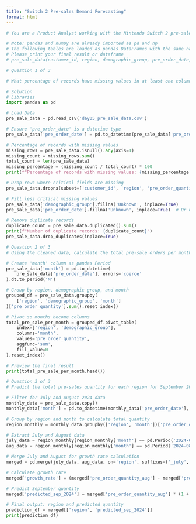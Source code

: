 ```yaml
---
title: "Switch 2 Pre-sales Demand Forecasting"
format: html
---
```


```python

# You are a Product Analyst working with the Nintendo Switch 2 pre-sales team to analyze regional pre-order patterns and customer segmentation. Your team needs to understand how different demographics influence pre-sale volumes across regions. You will leverage historical pre-sale transaction data to extract meaningful insights that can guide marketing strategies.

# Note: pandas and numpy are already imported as pd and np
# The following tables are loaded as pandas DataFrames with the same names: pre_sale_data
# Please print your final result or dataframe
# pre_sale_data(customer_id, region, demographic_group, pre_order_date, pre_order_quantity)

# Question 1 of 3

# What percentage of records have missing values in at least one column? Handle the missing values, so that we have a cleaned dataset to work with.

# Solution 
# Libraries
import pandas as pd

# Load Data
pre_sale_data = pd.read_csv('day05_pre_sale_data.csv')

# Ensure 'pre_order_date' is a datetime type
pre_sale_data['pre_order_date'] = pd.to_datetime(pre_sale_data['pre_order_date'])

# Percentage of records with missing values
missing_rows = pre_sale_data.isnull().any(axis=1)
missing_count = missing_rows.sum()
total_count = len(pre_sale_data)
missing_percentage = (missing_count / total_count) * 100
print(f"Percentage of records with missing values: {missing_percentage:.2f}%")

# Drop rows where critical fields are missing
pre_sale_data.dropna(subset=['customer_id', 'region', 'pre_order_quantity'], inplace=True)

# Fill less critical missing values
pre_sale_data['demographic_group'].fillna('Unknown', inplace=True)
pre_sale_data['pre_order_date'].fillna('Unknown', inplace=True)  # Or use a placeholder date

# Remove duplicate records
duplicate_count = pre_sale_data.duplicated().sum()
print(f"Number of duplicate records: {duplicate_count}")
pre_sale_data.drop_duplicates(inplace=True)


```

```python
# Question 2 of 3 
# Using the cleaned data, calculate the total pre-sale orders per month for each region and demographic group.

# Create 'month' column as pandas Period
pre_sale_data['month'] = pd.to_datetime(
    pre_sale_data['pre_order_date'], errors='coerce'
).dt.to_period('M')

# Group by region, demographic group, and month
grouped_df = pre_sale_data.groupby(
    ['region', 'demographic_group', 'month']
)['pre_order_quantity'].sum().reset_index()

# Pivot so months become columns
total_pre_sale_per_month = grouped_df.pivot_table(
    index=['region', 'demographic_group'],
    columns='month',
    values='pre_order_quantity',
    aggfunc='sum',
    fill_value=0
).reset_index()

# Preview the final result
print(total_pre_sale_per_month.head())
```

```python
# Question 3 of 3
# Predict the total pre-sales quantity for each region for September 2024. Assume that the growth rate from August to September, is the same as the growth rate from July to August in each region.

# Filter for July and August 2024 data
monthly_data = pre_sale_data.copy()
monthly_data['month'] = pd.to_datetime(monthly_data['pre_order_date'], errors='coerce').dt.to_period('M')

# Group by region and month to calculate total quantity
region_monthly = monthly_data.groupby(['region', 'month'])['pre_order_quantity'].sum().reset_index()

# Extract July and August data
july_data = region_monthly[region_monthly['month'] == pd.Period('2024-07')]
aug_data = region_monthly[region_monthly['month'] == pd.Period('2024-08')]

# Merge July and August for growth rate calculation
merged = pd.merge(july_data, aug_data, on='region', suffixes=('_july', '_aug'))

# Calculate growth rate
merged['growth_rate'] = (merged['pre_order_quantity_aug'] - merged['pre_order_quantity_july']) / merged['pre_order_quantity_july']

# Predict September quantity
merged['predicted_sep_2024'] = merged['pre_order_quantity_aug'] * (1 + merged['growth_rate'])

# Final output: region and predicted quantity
prediction_df = merged[['region', 'predicted_sep_2024']]
print(prediction_df)
```